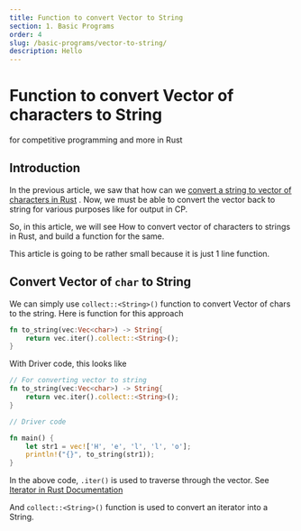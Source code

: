 ```yaml
---
title: Function to convert Vector to String
section: 1. Basic Programs
order: 4
slug: /basic-programs/vector-to-string/
description: Hello
---
```


# Function to convert Vector of characters to String
for competitive programming and more in Rust

## Introduction

In the previous article, we saw that how can we [convert a string to vector of characters in Rust](/basic-programs/string-to-vector/) . Now, we must be able to convert the vector back to string for various purposes like for output in CP.

So, in this article, we will see How to convert vector of characters to strings in Rust, and build a function for the same.

This article is going to be rather small because it is just 1 line function.

## Convert Vector of `char` to String

We can simply use `collect::<String>()` function to convert Vector of chars to the string. Here is function for this approach

```rust
fn to_string(vec:Vec<char>) -> String{
    return vec.iter().collect::<String>();
}
```

With Driver code, this looks like

```rust
// For converting vector to string
fn to_string(vec:Vec<char>) -> String{
    return vec.iter().collect::<String>();
}

// Driver code

fn main() {
    let str1 = vec!['H', 'e', 'l', 'l', 'o'];
    println!("{}", to_string(str1));
}
```

In the above code, `.iter()` is used to traverse through the vector. See [Iterator in Rust Documentation](https://doc.rust-lang.org/stable/std/iter/#the-three-forms-of-iteration)

And  `collect::<String>()`  function is used to convert an iterator into a String.

